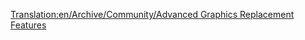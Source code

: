 [[Translation:en/Archive/Community/Advanced Graphics Replacement Features]]


{{fr/8bpp Graphics Replacement}}
{{fr/Avertissement| Cette page n'est plus maintenue. Toutes les informations relatives au remplacement des graphismes de base par OpenGFX se trouve dans son lisez-moi ou sur l'espace de développement}}
{{fr/Note| L'historique de OpenGFX peut être consulté sur la version anglaise de cette page: [[en/Archive/Community/Advanced Graphics Replacement Features]].}}